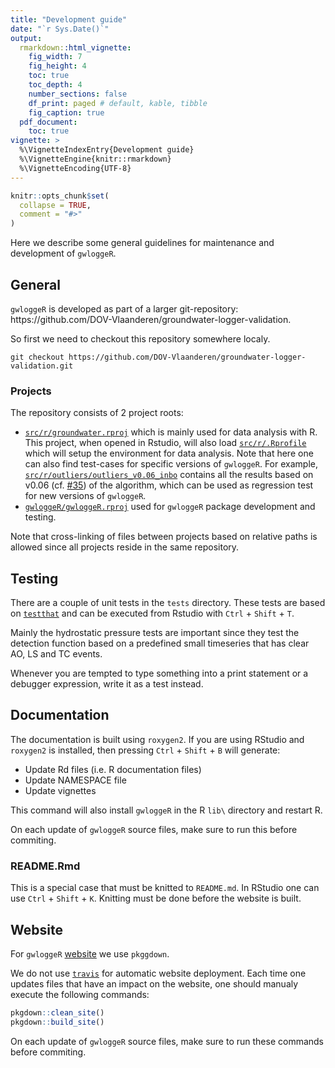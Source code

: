 ```yaml
---
title: "Development guide"
date: "`r Sys.Date()`"
output: 
  rmarkdown::html_vignette:
    fig_width: 7
    fig_height: 4
    toc: true
    toc_depth: 4
    number_sections: false
    df_print: paged # default, kable, tibble
    fig_caption: true
  pdf_document:
    toc: true
vignette: >
  %\VignetteIndexEntry{Development guide}
  %\VignetteEngine{knitr::rmarkdown}
  %\VignetteEncoding{UTF-8}
---
```


```r
knitr::opts_chunk$set(
  collapse = TRUE,
  comment = "#>"
)
```

Here we describe some  general guidelines for maintenance and development of `gwloggeR`.

## General

`gwloggeR` is developed as part of a larger git-repository: https://github.com/DOV-Vlaanderen/groundwater-logger-validation.

So first we need to checkout this repository somewhere localy.

```{}
git checkout https://github.com/DOV-Vlaanderen/groundwater-logger-validation.git
```

### Projects

The repository consists of 2 project roots:

* [`src/r/groundwater.rproj`](https://github.com/DOV-Vlaanderen/groundwater-logger-validation/blob/master/src/r/groundwater.rproj) which is mainly used for data analysis with R. This project, when opened in Rstudio, will also load [`src/r/.Rprofile`](https://github.com/DOV-Vlaanderen/groundwater-logger-validation/blob/master/src/r/.Rprofile) which will setup the environment for data analysis. Note that here one can also find test-cases for specific versions of `gwloggeR`. For example, [`src/r/outliers/outliers_v0.06_inbo`](https://github.com/DOV-Vlaanderen/groundwater-logger-validation/tree/master/src/r/outliers/outliers_v0.06_inbo) contains all the results based on v0.06 (cf. [#35](https://github.com/DOV-Vlaanderen/groundwater-logger-validation/issues/35)) of the algorithm, which can be used as regression test for new versions of `gwloggeR`.
* [`gwloggeR/gwloggeR.rproj`](https://github.com/DOV-Vlaanderen/groundwater-logger-validation/blob/master/gwloggeR/gwloggeR.Rproj) used for `gwloggeR` package development and testing.

Note that cross-linking of files between projects based on relative paths is allowed since all projects reside in the same repository.

## Testing

There are a couple of unit tests in the `tests` directory. These tests are based on [`testthat`](http://r-pkgs.had.co.nz/tests.html) and can be executed from Rstudio with `Ctrl` + `Shift` + `T`.

Mainly the hydrostatic pressure tests are important since they test the detection function based on a predefined small timeseries that has clear AO, LS and TC events.

Whenever you are tempted to type something into a print statement or a debugger expression, write it as a test instead.

## Documentation

The documentation is built using `roxygen2`. If you are using RStudio and `roxygen2` is installed, then pressing `Ctrl` + `Shift` + `B` will generate:

* Update Rd files (i.e. R documentation files)
* Update NAMESPACE file
* Update vignettes

This command will also install `gwloggeR` in the R `lib\` directory and restart R.

On each update of `gwloggeR` source files, make sure to run this before commiting.

### README.Rmd

This is a special case that must be knitted to `README.md`. In RStudio one can use `Ctrl` + `Shift` + `K`. Knitting must be done before the website is built.

## Website

For `gwloggeR` [website](https://dov-vlaanderen.github.io/groundwater-logger-validation/gwloggeR) we use `pkggdown`. 

We do not use [`travis`](https://pkgdown.r-lib.org/reference/deploy_site_github.html) for automatic website deployment. Each time one updates files that have an impact on the website, one should manualy execute the following commands:

```r
pkgdown::clean_site()
pkgdown::build_site()
```

On each update of `gwloggeR` source files, make sure to run these commands before commiting.
